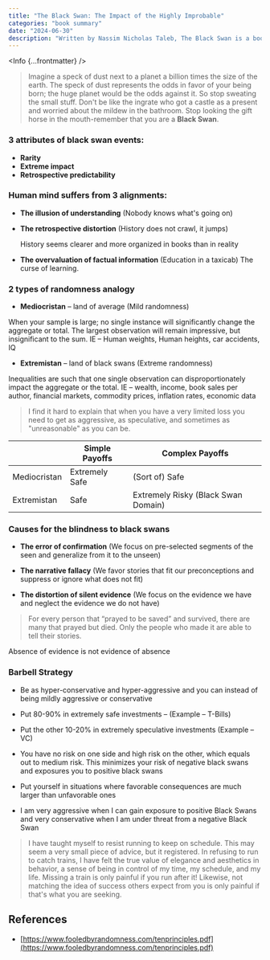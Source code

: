 ```yaml
---
title: "The Black Swan: The Impact of the Highly Improbable"
categories: "book summary"
date: "2024-06-30"
description: "Written by Nassim Nicholas Taleb, The Black Swan is a book that explores the impact of highly improbable events and our tendency to find simplistic explanations for these events post hoc."
---
```



<Info {...frontmatter} />


> Imagine a speck of dust next to a planet a billion times the size of the earth. The speck of dust represents the odds in favor of your being born; the huge planet would be the odds against it. So stop sweating the small stuff. Don't be like the ingrate who got a castle as a present and worried about the mildew in the bathroom. Stop looking the gift horse in the mouth-remember that you are a **Black Swan**.


<BookSummary />

### 3 attributes of black swan events:
- **Rarity**
- **Extreme impact**
- **Retrospective predictability**

### Human mind suffers from 3 alignments:
- **The illusion of understanding** (Nobody knows what's going on)
- **The retrospective distortion** (History does not crawl, it jumps)

  History seems clearer and more organized in books than in reality

- **The overvaluation of factual information** (Education in a taxicab)
The curse of learning. 


### 2 types of randomness analogy

- **Mediocristan** – land of average (Mild randomness)

When your sample is large; no single instance will significantly change the aggregate or total. The largest observation will remain impressive, but insignificant to the sum. IE – Human weights, Human heights, car accidents, IQ

- **Extremistan** – land of black swans (Extreme randomness)

Inequalities are such that one single observation can disproportionately impact the aggregate or the total. IE – wealth, income, book sales per author, financial markets, commodity prices, inflation rates, economic data

> I find it hard to explain that when you have a very limited loss you need to get as aggressive, as speculative, and sometimes as "unreasonable" as you can be.

<table>
<thead>
<tr>
<th className="border py-6">  </th>
<th className="border py-6">Simple Payoffs</th>
<th className="border py-6">Complex Payoffs</th>
</tr>
</thead>
<tbody>
<tr>
<td className="border py-6 text-center">Mediocristan</td>
<td className="border py-6 text-center">Extremely Safe</td>
<td className="border py-6 text-center">(Sort of) Safe</td>
</tr>
<tr>
<td className="border py-6 text-center">Extremistan</td>
<td className="border py-6 text-center">Safe</td>
<td className="border py-6 text-center">Extremely Risky (Black Swan Domain)</td>
</tr>
</tbody>
</table>

### Causes for the blindness to black swans

- **The error of confirmation** (We focus on pre-selected segments of the seen and generalize from it to the unseen)
- **The narrative fallacy** (We favor stories that fit our preconceptions and suppress or ignore what does not fit)

- **The distortion of silent evidence** (We focus on the evidence we have and neglect the evidence we do not have)

> For every person that “prayed to be saved” and survived, there are many that prayed but died. Only the people who made it are able to tell their stories.

Absence of evidence is not evidence of absence

### Barbell Strategy


- Be as hyper-conservative and hyper-aggressive and you can instead of being mildly aggressive or conservative

- Put 80-90% in extremely safe investments – (Example – T-Bills)

- Put the other 10-20% in extremely speculative investments (Example – VC)

- You have no risk on one side and high risk on the other, which equals out to medium risk. This minimizes your risk of negative black swans and exposures you to positive black swans

- Put yourself in situations where favorable consequences are much larger than unfavorable ones

- I am very aggressive when I can gain exposure to positive Black Swans and very conservative when I am under threat from a negative Black Swan


> I have taught myself to resist running to keep on schedule. This may seem a very small piece of advice, but it registered. In refusing to run to catch trains, I have felt the true value of elegance and aesthetics in behavior, a sense of being in control of my time, my schedule, and my life. Missing a train is only painful if you run after it! Likewise, not matching the idea of success others expect from you is only painful if that's what you are seeking.


## References

- [https://www.fooledbyrandomness.com/tenprinciples.pdf](https://www.fooledbyrandomness.com/tenprinciples.pdf)